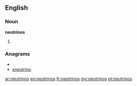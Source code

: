 {{also|Neutrinos}}
==English==

===Noun===
'''neutrinos'''

# {{plural of|neutrino}}

===Anagrams===
* {{alphagram|einnorstu}}
* [[sneutrino#English|sneutrino]]

[[ar:neutrinos]]
[[eo:neutrinos]]
[[fr:neutrinos]]
[[my:neutrinos]]
[[pt:neutrinos]]